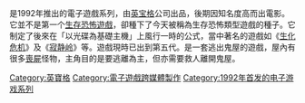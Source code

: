 {{For|1992年推出推出的电子游戏|鬼屋魔影 (1992年游戏)}}

{{NoteTA
| G1 = Games
}}

{{vgsname|鬼屋魔影|en=Alone in the Dark}}是1992年推出的電子遊戲系列，由[[英宝格|英宝格]]公司出品，後期因知名度高而出電影。它並不是第一个[[生存恐怖遊戲|生存恐怖遊戲]]，卻種下了今天被稱為生存恐怖類型遊戲的種子。它制定了後來在「以光碟為基礎主機」上風行一時的公式，當中著名的遊戲如《[[生化危机|生化危机]]》及《[[寂静岭|寂静岭]]》等。遊戲現時已出到第五代。是一套逃出鬼屋的遊戲，屋內有很多[[喪屍|喪屍]]怪物，主角目的是要逃離為主，但亦需要救人離開鬼屋。

{{Embracer Group}}

{{DEFAULTSORT:Alone in the Dark}}
[[Category:英寶格|Category:英寶格]]
[[Category:電子遊戲跨媒體製作|Category:電子遊戲跨媒體製作]]
[[Category:1992年首发的电子游戏系列|Category:1992年首发的电子游戏系列]]

{{adventure-videogame-stub}}
